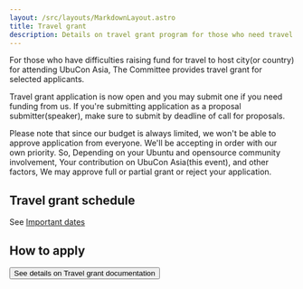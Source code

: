 ```yaml
---
layout: /src/layouts/MarkdownLayout.astro
title: Travel grant
description: Details on travel grant program for those who need travel funding support
---
```


For those who have difficulties raising fund for travel to host city(or country) for attending UbuCon Asia, The Committee provides travel grant for selected applicants.

Travel grant application is now open and you may submit one if you need funding from us. If you're submitting application as a proposal submitter(speaker), make sure to submit by deadline of call for proposals.

Please note that since our budget is always limited, we won't be able to approve application from everyone. We'll be accepting in order with our own priority. 
So, Depending on your Ubuntu and opensource community involvement, Your contribution on UbuCon Asia(this event), and other factors, We may approve full or partial grant or reject your application.

## Travel grant schedule

See [Important dates](/programs/important-dates/)

## How to apply
<Button element="a" href="https://docs.ubucon.asia/travel-support/travel-grant/"> See details on Travel grant documentation </Button> 